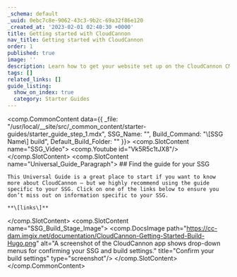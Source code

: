 ```yaml
---
_schema: default
_uuid: 0ebc7c8e-9062-43c3-9b2c-69a32f86e120
_created_at: '2023-02-01 02:40:30 +0000'
title: Getting started with CloudCannon
nav_title: Getting started with CloudCannon
order: 1
published: true
image: ''
description: Learn how to get your website set up on the CloudCannon CMS.
tags: []
related_links: []
guide_listing:
  show_on_index: true
  category: Starter Guides
---
```

<comp.CommonContent data={{ _file: "/usr/local/__site/src/_common_content/starter-guides/starter_guide_step_1.mdx", SSG_Name: "", Build_Command: "\\[SSG Name\\] build", Default_Build_Folder: "" }}>
  <comp.SlotContent name="SSG_Video">
    <comp.Youtube id="Vk5R5c1tJX8"/>
  </comp.SlotContent> <comp.SlotContent name="Universal_Guide_Paragraph">
    ## Find the guide for your SSG

    This Universal Guide is a great place to start if you want to know more about CloudCannon — but we highly recommend using the guide specific to your SSG. Click on one of the links below to ensure you don’t miss out on information specific to your SSG.

    **\[links\]**
  </comp.SlotContent> <comp.SlotContent name="SSG_Build_Stage_Image">
    <comp.DocsImage path="https://cc-dam.imgix.net/documentation/CloudCannon-Getting-Started-Build-Hugo.png" alt="A screenshot of the CloudCannon app shows drop-down menus for confirming your SSG and build settings." title="Confirm your build settings" type="screenshot"/>
  </comp.SlotContent>
</comp.CommonContent>